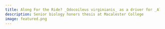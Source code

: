 ```yaml
---
title: Along For the Ride? _Odocoileus virginianis_ as a driver for _Alliaria petiolata_ invasion
description: Senior biology honors thesis at Macalester College
image: featured.png
---
```

